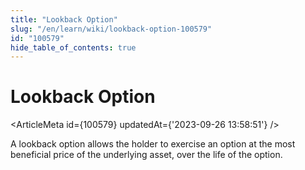 ```yaml
---
title: "Lookback Option"
slug: "/en/learn/wiki/lookback-option-100579"
id: "100579"
hide_table_of_contents: true
---
```



# Lookback Option

<ArticleMeta id={100579} updatedAt={'2023-09-26 13:58:51'} />
<div className='border-solid border-b border-t-0 my-4 border-[var(--ifm-color-gray-300)]' />

A lookback option allows the holder to exercise an option at the most beneficial price of the underlying asset, over the life of the option.
